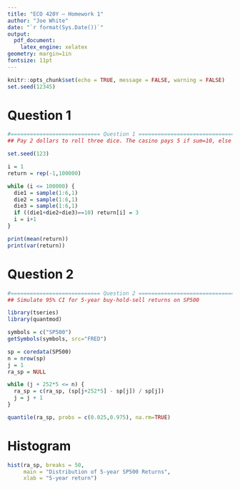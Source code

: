 ```yaml
---
title: "ECO 420Y — Homework 1"
author: "Joe White"
date: "`r format(Sys.Date())`"
output:
  pdf_document:
    latex_engine: xelatex
geometry: margin=1in
fontsize: 11pt
---
```


```r
knitr::opts_chunk$set(echo = TRUE, message = FALSE, warning = FALSE)
set.seed(12345)
```

# Question 1

```r
#============================ Question 1 =======================================
## Pay 2 dollars to roll three dice. The casino pays 5 if sum=10, else pays 1.

set.seed(123)

i = 1
return = rep(-1,100000)

while (i <= 100000) {
  die1 = sample(1:6,1)
  die2 = sample(1:6,1)
  die3 = sample(1:6,1)
  if ((die1+die2+die3)==10) return[i] = 3
  i = i+1
}

print(mean(return))
print(var(return))

```

# Question 2 

```r
#============================ Question 2 =======================================
## Simulate 95% CI for 5-year buy-hold-sell returns on SP500

library(tseries)
library(quantmod)

symbols = c("SP500")
getSymbols(symbols, src="FRED")

sp = coredata(SP500)
n = nrow(sp)
j = 1
ra_sp = NULL

while (j + 252*5 <= n) {
  ra_sp = c(ra_sp, (sp[j+252*5] - sp[j]) / sp[j])
  j = j + 1
}

quantile(ra_sp, probs = c(0.025,0.975), na.rm=TRUE)

```

# Histogram

```r
hist(ra_sp, breaks = 50,
     main = "Distribution of 5-year SP500 Returns",
     xlab = "5-year return")
```
